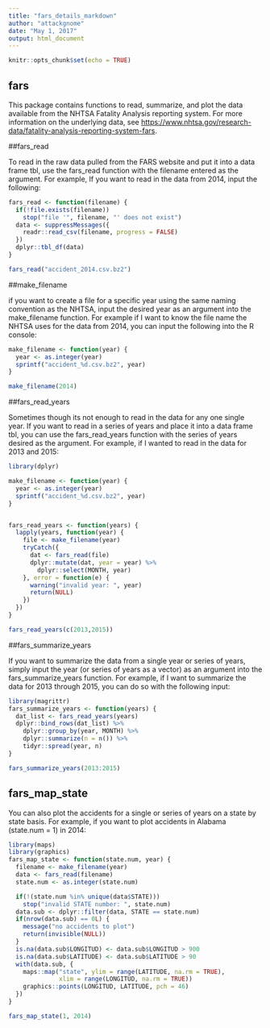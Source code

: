 ---
title: "fars_details_markdown"
author: "attackgnome"
date: "May 1, 2017"
output: html_document
---

```{r setup, include=FALSE}
knitr::opts_chunk$set(echo = TRUE)
```

## fars

This package contains functions to read, summarize, and plot the data available from the NHTSA Fatality Analysis reporting system. For more information on the underlying data, see <https://www.nhtsa.gov/research-data/fatality-analysis-reporting-system-fars>.

##fars_read

To read in the raw data pulled from the FARS website and put it into a data frame tbl, use the fars_read function with the filename entered as the argument. For example, If you want to read in the data from 2014, input the following:


```{r fars_read, echo=FALSE}
fars_read <- function(filename) {
  if(!file.exists(filename))
    stop("file '", filename, "' does not exist")
  data <- suppressMessages({
    readr::read_csv(filename, progress = FALSE)
  })
  dplyr::tbl_df(data)
}
```
```{r fars_read_example}
fars_read("accident_2014.csv.bz2")
```

##make_filename

if you want to create a file for a specific year using the same naming convention as the NHTSA, input the desired year as an argument into the make_filename function. For example if I want to know the file name the NHTSA uses for the data from 2014, you can input the following into the R console:

```{r make_filename, echo=FALSE}
make_filename <- function(year) {
  year <- as.integer(year)
  sprintf("accident_%d.csv.bz2", year)
}
```
```{r make_filename_example}
make_filename(2014)
```

##fars_read_years

Sometimes though its not enough to read in the data for any one single year. If you want to read in a series of years and place it into a data frame tbl, you can use the fars_read_years function with the series of years desired as the argument.
For example, if I wanted to read in the data for 2013 and 2015:

```{r fars_read_years, echo=FALSE}
library(dplyr)

make_filename <- function(year) {
  year <- as.integer(year)
  sprintf("accident_%d.csv.bz2", year)
}


fars_read_years <- function(years) {
  lapply(years, function(year) {
    file <- make_filename(year)
    tryCatch({
      dat <- fars_read(file)
      dplyr::mutate(dat, year = year) %>%
        dplyr::select(MONTH, year)
    }, error = function(e) {
      warning("invalid year: ", year)
      return(NULL)
    })
  })
}
```
```{r fars_read_years_example}
fars_read_years(c(2013,2015))
```

##fars_summarize_years

If you want to summarize the data from a single year or series of years, simply input the year (or series of years as a vector) as an argument into the fars_summarize_years function. For example, if I want to summarize the data for 2013 through 2015, you can do so with the following input:

```{r fars_summarize_years, echo=FALSE}
library(magrittr)
fars_summarize_years <- function(years) {
  dat_list <- fars_read_years(years)
  dplyr::bind_rows(dat_list) %>%
    dplyr::group_by(year, MONTH) %>%
    dplyr::summarize(n = n()) %>%
    tidyr::spread(year, n)
}
```
```{r fars_summarize_years_example}
fars_summarize_years(2013:2015)
```

## fars_map_state

You can also plot the accidents for a single or series of years on a state by state basis. For example, if you want to plot accidents in Alabama (state.num = 1) in 2014:

```{r fars_map_state, echo=FALSE}
library(maps)
library(graphics)
fars_map_state <- function(state.num, year) {
  filename <- make_filename(year)
  data <- fars_read(filename)
  state.num <- as.integer(state.num)

  if(!(state.num %in% unique(data$STATE)))
    stop("invalid STATE number: ", state.num)
  data.sub <- dplyr::filter(data, STATE == state.num)
  if(nrow(data.sub) == 0L) {
    message("no accidents to plot")
    return(invisible(NULL))
  }
  is.na(data.sub$LONGITUD) <- data.sub$LONGITUD > 900
  is.na(data.sub$LATITUDE) <- data.sub$LATITUDE > 90
  with(data.sub, {
    maps::map("state", ylim = range(LATITUDE, na.rm = TRUE),
              xlim = range(LONGITUD, na.rm = TRUE))
    graphics::points(LONGITUD, LATITUDE, pch = 46)
  })
}
```
```{r fars_map_state_example}
fars_map_state(1, 2014)
```


